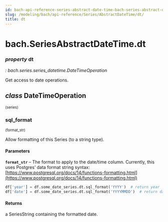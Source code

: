 ```yaml
---
id: bach-api-reference-series-abstract-date-time-bach-series-abstract-date-time-dt
slug: /modeling/bach/api-reference/Series/AbstractDateTime/dt/
title: dt
---
```


# bach.SeriesAbstractDateTime.dt

<div className="property">

### <span className="type-annotation"><em>property </em></span> <span className="name">dt</span>

<span className="type-annotation"><em>

: bach.series.series_datetime.DateTimeOperation

</em></span> 


<div className="content">

Get access to date operations.

<div className="class">

## <span className="type-annotation"><em>class</em></span> <span className="name">DateTimeOperation</span>

<small className="parameter-list">(<span className="parameter" id="series">series</span>)</small>


<div className="content">

<div className="method">

### <span className="name">sql_format</span>

<small className="parameter-list">(<span className="parameter" id="format_str">format_str</span>)</small>


<div className="content">

Allow formatting of this Series (to a string type).


#### Parameters

**`format_str`** – The format to apply to the date/time column.
Currently, this uses Postgres’ data format string syntax:
[https://www.postgresql.org/docs/14/functions-formatting.html](https://www.postgresql.org/docs/14/functions-formatting.html)


```python
df['year'] = df.some_date_series.dt.sql_format('YYYY')  # return year
df['date'] = df.some_date_series.dt.sql_format('YYYYMMDD')  # return date
```


#### Returns

a SeriesString containing the formatted date.



</div>


</div>


</div>


</div>


</div>


</div>
